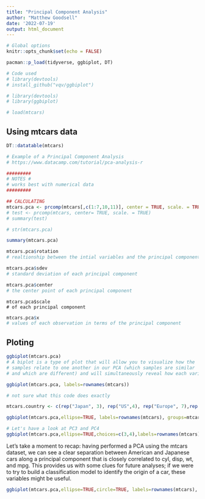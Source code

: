 ```yaml
---
title: "Principal Component Analysis"
author: "Matthew Goodsell"
date: '2022-07-19'
output: html_document
---
```


```r
# Global options
knitr::opts_chunk$set(echo = FALSE)

pacman::p_load(tidyverse, ggbiplot, DT)

# Code used 
# library(devtools)
# install_github("vqv/ggbiplot")

# library(devtools)
# library(ggbiplot)
```

```r
# load(mtcars)

```

## Using mtcars data

```r
DT::datatable(mtcars)
```



```r

# Example of a Principal Component Analysis 
# https://www.datacamp.com/tutorial/pca-analysis-r

#########
# NOTES # 
# works best with numerical data
#########

## CALCULATING 
mtcars.pca <- prcomp(mtcars[,c(1:7,10,11)], center = TRUE, scale. = TRUE)
# test <- prcomp(mtcars, center= TRUE, scale. = TRUE)
# summary(test)

# str(mtcars.pca)
```


```r
summary(mtcars.pca)
```


```r
mtcars.pca$rotation
# realtionship between the intial variables and the principal components
```

```r
mtcars.pca$sdev
# standard deviation of each principal component 
```

```r
mtcars.pca$center
# the center point of each principal component 
```

```rcomponent
mtcars.pca$scale
# of each principal component 
```

```r
mtcars.pca$x
# values of each observation in terms of the principal component
```


## Ploting 


```r
ggbiplot(mtcars.pca)
# A biplot is a type of plot that will allow you to visualize how the
# samples relate to one another in our PCA (which samples are similar 
# and which are different) and will simultaneously reveal how each variable contributes to each principal component.
```

```r
ggbiplot(mtcars.pca, labels=rownames(mtcars))
```

```r
# not sure what this code does exactly

mtcars.country <- c(rep("Japan", 3), rep("US",4), rep("Europe", 7),rep("US",3), "Europe", rep("Japan", 3), rep("US",4), rep("Europe", 3), "US", rep("Europe", 3))
```

```r
ggbiplot(mtcars.pca,ellipse=TRUE, labels=rownames(mtcars), groups=mtcars.country)
```

```r
# Let's have a look at PC3 and PC4
ggbiplot(mtcars.pca,ellipse=TRUE,choices=c(3,4),labels=rownames(mtcars), groups=mtcars.country)
```

Let's take a moment to recap: having performed a PCA using the mtcars dataset, we can see a clear 
separation between American and Japanese cars along a principal component that is closely correlated 
to cyl, disp, wt, and mpg. This provides us with some clues for future analyses; if we were to try to build a classification model to identify the origin of a car, these variables might be useful.

```r
ggbiplot(mtcars.pca,ellipse=TRUE,circle=TRUE, labels=rownames(mtcars), groups=mtcars.country)
```

